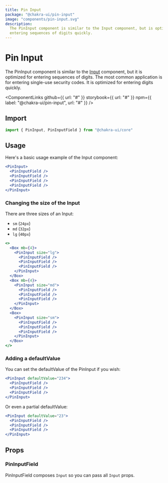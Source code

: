 ```yaml
---
title: Pin Input
package: "@chakra-ui/pin-input"
image: "components/pin-input.svg"
description:
  The PinInput component is similar to the Input component, but is optimized for
  entering sequences of digits quickly.
---
```



# Pin Input

The PinInput component is similar to the [Input](/input) component, but it is
optimized for entering sequences of digits. The most common application is for
entering single-use security codes. It is optimized for entering digits quickly.

<ComponentLinks
  github={{ url: "#" }}
  storybook={{ url: "#" }}
  npm={{ label: "@chakra-ui/pin-input", url: "#" }}
/>

<carbon-ad></carbon-ad>

## Import

```js
import { PinInput, PinInputField } from "@chakra-ui/core"
```

## Usage

Here's a basic usage example of the Input component:

```jsx
<PinInput>
  <PinInputField />
  <PinInputField />
  <PinInputField />
  <PinInputField />
</PinInput>
```

### Changing the size of the Input

There are three sizes of an Input:

- `sm` (`24px`)
- `md` (`32px`)
- `lg` (`40px`)

```jsx
<>
  <Box mb={4}>
    <PinInput size="lg">
      <PinInputField />
      <PinInputField />
      <PinInputField />
    </PinInput>
  </Box>
  <Box mb={4}>
    <PinInput size="md">
      <PinInputField />
      <PinInputField />
      <PinInputField />
    </PinInput>
  </Box>
  <Box>
    <PinInput size="sm">
      <PinInputField />
      <PinInputField />
      <PinInputField />
    </PinInput>
  </Box>
</>
```

### Adding a defaultValue

You can set the defaultValue of the PinInput if you wish:

```jsx
<PinInput defaultValue="234">
  <PinInputField />
  <PinInputField />
  <PinInputField />
</PinInput>
```

Or even a partial defaultValue:

```jsx
<PinInput defaultValue="23">
  <PinInputField />
  <PinInputField />
  <PinInputField />
</PinInput>
```

## Props

### PinInputField

PinInputField composes `Input` so you can pass all `Input` props.
